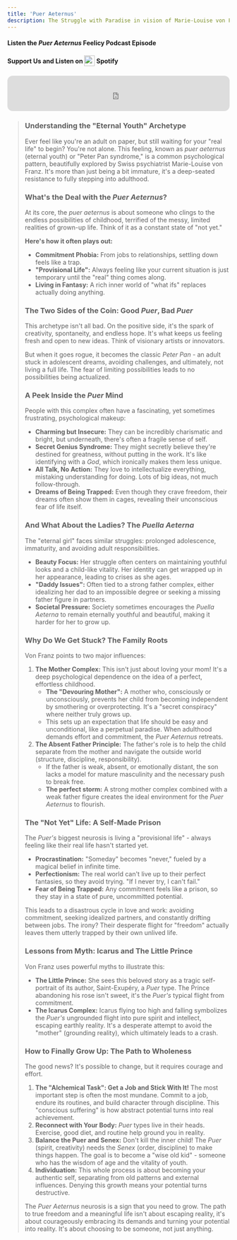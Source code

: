 ```yaml
---
title: 'Puer Aeternus'
description: The Struggle with Paradise in vision of Marie-Louise von Franz's.
---
```



#### Listen the _Puer Aeternus_ <Grad>Feelicy Podcast</Grad> Episode

<MediaPlayer audioSrc="/Podcast1.mp3" />

#### <Grad>Support Us</Grad> and Listen on <img src="/spotify.svg" style="display: inline-block; width: 1.5rem; height: 1.5rem; vertical-align: middle; padding-bottom: 0.25rem;"/> Spotify

<iframe data-testid="embed-iframe" style="border-radius:12px; height: 80px;" src="https://open.spotify.com/embed/episode/59aC1CcZWARBkL63UG6m78?utm_source=generator" width="100%" height="80" frameBorder="0" allowfullscreen="" allow="autoplay; clipboard-write; encrypted-media; fullscreen; picture-in-picture" loading="lazy"></iframe>

<BlockQuote text="Are you living a real life, or are you stuck in Neverland?" />

### Understanding the "Eternal Youth" Archetype

Ever feel like you're an adult on paper, but still waiting for your "real life" to begin? You're not alone. This feeling, known as <Grad>_puer aeternus_</Grad> (eternal youth) or "Peter Pan syndrome," is a common psychological pattern, beautifully explored by Swiss psychiatrist Marie-Louise von Franz. It's more than just being a bit immature, it's a deep-seated resistance to fully stepping into adulthood.

### What's the Deal with the _Puer Aeternus_?

At its core, the <Grad>_puer aeternus_</Grad> is about someone who clings to the endless possibilities of childhood, terrified of the messy, limited realities of grown-up life. Think of it as a constant state of "not yet."

**Here's how it often plays out:**

- **Commitment Phobia:** From jobs to relationships, settling down feels like a trap.
- **"Provisional Life":** Always feeling like your current situation is just temporary until the "real" thing comes along.
- **Living in Fantasy:** A rich inner world of "what ifs" replaces actually doing anything.

### The Two Sides of the Coin: Good _Puer_, Bad _Puer_

This archetype isn't all bad. On the positive side, it's the spark of creativity, spontaneity, and endless hope. It's what keeps us feeling fresh and open to new ideas. Think of visionary artists or innovators.

But when it goes rogue, it becomes the classic <Grad>_Peter Pan_</Grad> - an adult stuck in adolescent dreams, avoiding challenges, and ultimately, not living a full life. The fear of limiting possibilities leads to no possibilities being actualized.

### A Peek Inside the _Puer_ Mind

People with this complex often have a fascinating, yet sometimes frustrating, psychological makeup:

- **Charming but Insecure:** They can be incredibly charismatic and bright, but underneath, there's often a fragile sense of self.
- **Secret Genius Syndrome:** They might secretly believe they're destined for greatness, without putting in the work. It's like identifying with a <Grad>_God_</Grad>, which ironically makes them less unique.
- **All Talk, No Action:** They love to intellectualize everything, mistaking understanding for doing. Lots of big ideas, not much follow-through.
- **Dreams of Being Trapped:** Even though they crave freedom, their dreams often show them in cages, revealing their unconscious fear of life itself.

### And What About the Ladies? The _Puella Aeterna_

The "eternal girl" faces similar struggles: prolonged adolescence, immaturity, and avoiding adult responsibilities.

- **Beauty Focus:** Her struggle often centers on maintaining youthful looks and a child-like vitality. Her identity can get wrapped up in her appearance, leading to crises as she ages.
- **"Daddy Issues":** Often tied to a strong father complex, either idealizing her dad to an impossible degree or seeking a missing father figure in partners.
- **Societal Pressure:** Society sometimes encourages the <Grad>_Puella Aeterna_</Grad> to remain eternally youthful and beautiful, making it harder for her to grow up.

### Why Do We Get Stuck? The Family Roots

Von Franz points to two major influences:

1.  **The Mother Complex:** This isn't just about loving your mom! It's a deep psychological dependence on the idea of a perfect, effortless childhood.
    - **The "Devouring Mother":** A mother who, consciously or unconsciously, prevents her child from becoming independent by smothering or overprotecting. It's a "secret conspiracy" where neither truly grows up.
    - This sets up an expectation that life should be easy and unconditional, like a perpetual paradise. When adulthood demands effort and commitment, the <Grad>_Puer Aeternus_</Grad> retreats.
2.  **The Absent Father Principle:** The father's role is to help the child separate from the mother and navigate the outside world (structure, discipline, responsibility).
    - If the father is weak, absent, or emotionally distant, the son lacks a model for mature masculinity and the necessary push to break free.
    - **The perfect storm:** A strong mother complex combined with a weak father figure creates the ideal environment for the <Grad>_Puer Aeternus_</Grad> to flourish.

### The "Not Yet" Life: A Self-Made Prison

The <Grad>_Puer's_</Grad> biggest neurosis is living a "provisional life" - always feeling like their real life hasn't started yet.

- **Procrastination:** "Someday" becomes "never," fueled by a magical belief in infinite time.
- **Perfectionism:** The real world can't live up to their perfect fantasies, so they avoid trying. "If I never try, I can't fail."
- **Fear of Being Trapped:** Any commitment feels like a prison, so they stay in a state of pure, uncommitted potential.

This leads to a disastrous cycle in love and work: avoiding commitment, seeking idealized partners, and constantly drifting between jobs. The irony? Their desperate flight for "freedom" actually leaves them utterly trapped by their own unlived life.

### Lessons from Myth: Icarus and The Little Prince

Von Franz uses powerful myths to illustrate this:

- **The Little Prince:** She sees this beloved story as a tragic self-portrait of its author, Saint-Exupéry, a <Grad>_Puer_</Grad> type. The Prince abandoning his rose isn't sweet, it's the <Grad>_Puer's_</Grad> typical flight from commitment.
- **The Icarus Complex:** Icarus flying too high and falling symbolizes the <Grad>_Puer's_</Grad> ungrounded flight into pure spirit and intellect, escaping earthly reality. It's a desperate attempt to avoid the "mother" (grounding reality), which ultimately leads to a crash.

### How to Finally Grow Up: The Path to Wholeness

The good news? It's possible to change, but it requires courage and effort.

1.  **The "Alchemical Task": Get a Job and Stick With It!** The most important step is often the most mundane. Commit to a job, endure its routines, and build character through discipline. This "conscious suffering" is how abstract potential turns into real achievement.
2.  **Reconnect with Your Body:** <Grad>_Puer_</Grad> types live in their heads. Exercise, good diet, and routine help ground you in reality.
3.  **Balance the Puer and Senex:** Don't kill the inner child! The <Grad>_Puer_</Grad> (spirit, creativity) needs the <Grad>_Senex_</Grad> (order, discipline) to make things happen. The goal is to become a "wise old kid" - someone who has the wisdom of age and the vitality of youth.
4.  **Individuation:** This whole process is about becoming your authentic self, separating from old patterns and external influences. Denying this growth means your potential turns destructive.

The <Grad>_Puer Aeternus_</Grad> neurosis is a sign that you need to grow. The path to true freedom and a meaningful life isn't about escaping reality, it's about courageously embracing its demands and turning your potential into reality. It's about choosing to be someone, not just anything.

<BlockQuote text="Are you ready to trade the fantasy of being anything for the reality of being someone?" />
